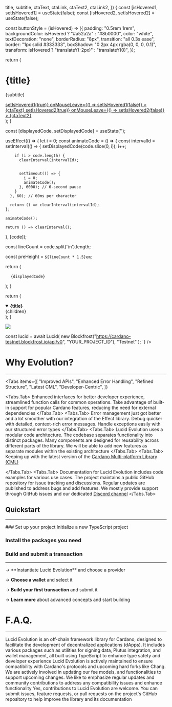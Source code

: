 
  title,
  subtitle,
  ctaText,
  ctaLink,
  ctaText2,
  ctaLink2,
}) {
  const [isHovered1, setIsHovered1] = useState(false);
  const [isHovered2, setIsHovered2] = useState(false);

const buttonStyle = (isHovered) => ({
padding: "0.5rem 1rem",
backgroundColor: isHovered ? "#a52a2a" : "#8b0000",
color: "white",
textDecoration: "none",
borderRadius: "8px",
transition: "all 0.3s ease", 
border: "1px solid #333333",
boxShadow: "0 2px 4px rgba(0, 0, 0, 0.1)",
transform: isHovered ? "translateY(-2px)" : "translateY(0)", 
});

return (

<div style={{ textAlign: "center" }}>
  <h1 style={{ fontSize: "2.5rem", marginBottom: "1rem" }}>{title}</h1>
  <p style={{ fontSize: "1rem", marginBottom: "2rem" }}>{subtitle}</p>
  <div style={{ display: "flex", justifyContent: "center", gap: "1rem" }}>
    <a
      href={ctaLink}
      style={buttonStyle(isHovered1)}
      onMouseEnter={() => setIsHovered1(true)}
      onMouseLeave={() => setIsHovered1(false)}
    >
      {ctaText}
    </a>
    <a
      href={ctaLink2}
      style={buttonStyle(isHovered2)}
      onMouseEnter={() => setIsHovered2(true)}
      onMouseLeave={() => setIsHovered2(false)}
    >
      {ctaText2}
    </a>
  </div>
</div>
); }

  const [displayedCode, setDisplayedCode] = useState('');

useEffect(() => {
let i = 0;
const animateCode = () => {
const intervalId = setInterval(() => {
setDisplayedCode(code.slice(0, i));
i++;

        if (i > code.length) {
          clearInterval(intervalId);


          setTimeout(() => {
            i = 0;
            animateCode();
          }, 6000); // 6-second pause
        }
      }, 60); // 60ms per character

      return () => clearInterval(intervalId);
    };

    animateCode();

    return () => clearInterval();

}, [code]);

const lineCount = code.split('\n').length;

const preHeight = `${lineCount * 1.5}em`;

return (

<pre
  style={{
    backgroundColor: "#1a1515", // 420D08 is also nice
    padding: "1rem",
    borderRadius: "8px",
    height: preHeight,
    overflow: "hidden",
    whiteSpace: "pre-wrap",
    wordWrap: "break-word",
  }}
>
  <code>{displayedCode}</code>
</pre>

);
}

  return (
    <details
      open
      className="last-of-type:mb-0 rounded-lg bg-neutral-50 dark:bg-neutral-800 p-2 mt-4"
    >
      <summary>
        <strong className="text-lg">{title}</strong>
      </summary>
      <div className="nx-p-2">{children}</div>
    </details>
  );
}

<style jsx global>{`
  .fade-in {
    animation: fadeIn 0.85s ease-in;
  }
  .fade-in-delayed {
    animation: fadeIn 1.1s ease-in 1s;
    opacity: 0;
    animation-fill-mode: forwards;
  }
  @keyframes fadeIn {
    from {
      opacity: 0;
    }
    to {
      opacity: 1;
    }
  }
`}</style>

<div style={{ marginBottom: "6rem" }}></div>

![](/lucid-evolution-red-icon.png)

<div className="fade-in">
  <Hero
    title="Lucid Evolution"
    subtitle="An advanced off-chain framework for Cardano and an upgraded version of the legacy Lucid library"
    ctaText="Get Started"
    ctaLink="/install"
    ctaText2="Documentation"
    ctaLink2="/documentation/core-concepts/instantiate-evolution"
  />
</div>

<div style={{ marginBottom: "4rem" }}></div>

<div className="fade-in-delayed" style={{ marginTop: "4rem" }}>
<AnimatedCode code={
  `import { Lucid } from "@lucid-evolution/lucid";

const lucid = await Lucid(
new Blockfrost("https://cardano-testnet.blockfrost.io/api/v0", "YOUR_PROJECT_ID"),
"Testnet"
);
`} />

</div>

<div style={{ marginBottom: "4rem" }}></div>

# Why Evolution?

---

<div style={{ marginBottom: "2.5rem" }}></div>

<Tabs
  items={[
    "Improved APIs",
    "Enhanced Error Handling",
    "Refined Structure",
    "Latest CML",
    "Developer-Centric",
  ]}
>
  <Tabs.Tab>
    Enhanced interfaces for better developer experience, streamlined function
    calls for common operations. Take advantage of built-in support for popular
    Cardano features, reducing the need for external dependencies
  </Tabs.Tab>
  <Tabs.Tab>
    Error management just got better and a lot smoother with our integration of
    the Effect library. Debug quicker with detailed, context-rich error
    messages. Handle exceptions easily with our structured error types
  </Tabs.Tab>
  <Tabs.Tab>
    Lucid Evolution uses a modular code architecture. The codebase separates
    functionality into distinct packages. Many components are designed for
    reusability across different parts of the library. We will be able to add
    new features as separate modules within the existing architecture
  </Tabs.Tab>
  <Tabs.Tab>
    Keeping up with the latest version of the [Cardano Multi-platform Library (CML)]("https://dcspark.github.io/cardano-multiplatform-lib/")

  </Tabs.Tab>
  <Tabs.Tab>
    Documentation for Lucid Evolution includes code examples for various use
    cases. The project maintains a public GitHub repository for issue tracking
    and discussions. Regular updates are published to address bugs and add
    features. We mostly provide support through GitHub issues and our dedicated
    [Discord channel]("https://discord.gg/s89P9gpEff")
  </Tabs.Tab>
</Tabs>

<div style={{ marginBottom: "6rem" }}></div>

## Quickstart

---

<Steps>
### Set up your project
Initialize a new TypeScript project

### Install the packages you need

<Cards>
  <Cards.Card title="Lucid Evolution packages" href="/install" />
</Cards>

### Build and submit a transaction

---

<Steps>
→ **Instantiate Lucid Evolution** and choose a provider
<Cards>
  <Cards.Card
    title = "Core Concept 1: Instantiation"
    href = "/documentation/core-concepts/instantiate-evolution"
  />
</Cards>

→ **Choose a wallet** and select it

<Cards>
  <Cards.Card
    title="Core Concept 2: Choose wallet"
    href="/documentation/core-concepts/create-choose-wallet"
  />
</Cards>

→ **Build your first transaction** and submit it

<Cards>
  <Cards.Card
    title="Core Concept 3: Your first transaction"
    href="/documentation/core-concepts/first-transaction"
  />
</Cards>

→ **Learn more** about advanced concepts and start building

<Cards>
  <Cards.Card
    icon = "🥽"
    title = " Deep Dive Series"
    href = "/documentation/deep-dives/make-payments"
  />
</Cards>
</Steps>
</Steps>

<div style={{ marginBottom: "4rem" }}></div>

# F.A.Q.

---

<div style={{ marginBottom: "3rem" }}></div>

<FAQBox title="What is Lucid Evolution?">
  Lucid Evolution is an off-chain framework library for Cardano, designed to
  facilitate the development of decentralized applications (dApps). It includes
  various packages such as utilities for signing data, Plutus integration, and
  wallet management, all built using TypeScript to enhance type safety and
  developer experience
</FAQBox>

<FAQBox title="How does Lucid Evolution ensure compatibility with Cardano's evolving scene?">
  Lucid Evolution is actively maintained to ensure compatibility with Cardano's
  protocols and upcoming hard forks like Chang. We are actively involved in
  updating our fee models, and functionalities to support upcoming changes. We
  like to emphasize regular updates and community contributions to address any
  compatibility issues and enhance functionality
</FAQBox>

<FAQBox title="Can I contribute to the development of Lucid Evolution?">
  Yes, contributions to Lucid Evolution are welcome. You can submit issues,
  feature requests, or pull requests on the project's GitHub repository to help
  improve the library and its documentation
</FAQBox>
